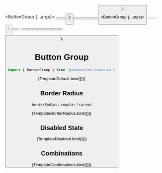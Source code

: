 
<Meta title="Layout/Button Group" component={ButtonGroup} />

  <ButtonGroup {...args}>
    <Button text="Left" btnType="basic" />
    <Button text="Center" btnType="basic" />
    <Button text="Right" btnType="basic" />
  </ButtonGroup>
);

  <div>
    <div style={{ display: "flex", gap: "16px", marginBottom: "16px" }}>
      <ButtonGroup {...args}>
        <Button text="Left" btnType="basic" />
        <Button text="Center" btnType="basic" />
        <Button text="Right" btnType="basic" />
      </ButtonGroup>
    </div>
    <div style={{ display: "flex", gap: "16px" }}>
      <ButtonGroup {...args} borderRadius="curved">
        <Button text="Left" btnType="basic" />
        <Button text="Center" btnType="basic" />
        <Button text="Right" btnType="basic" />
      </ButtonGroup>
    </div>
  </div>
);

  <ButtonGroup {...args}>
    <Button disabled={true} text="Left" btnType="basic" />
    <Button disabled={true} text="Center" btnType="basic" />
    <Button disabled={true} text="Right" btnType="basic" />
  </ButtonGroup>
);

  <div>
    <div style={{ display: "flex", gap: "16px", marginBottom: "16px" }}>
      <ButtonGroup {...args}>
        <Button text="Save" leadingIcon="save" btnType="tinted" />
        <Button text="or" type="basic" disabled />
        <Button
          text="Discard"
          leadingIcon="times"
          btnType="tinted"
          color="danger"
        />
      </ButtonGroup>
    </div>
    <div style={{ display: "flex", gap: "16px", marginBottom: "16px" }}>
      <ButtonGroup {...args} borderRadius="curved">
        <IconButton icon="align-left" btnType="basic" />
        <IconButton icon="align-center" btnType="tinted" color="secondary" />
        <IconButton icon="align-right" btnType="basic" />
      </ButtonGroup>
    </div>
    <div style={{ display: "flex", gap: "16px", marginBottom: "16px" }}>
      <ButtonGroup>
        <IconButton
          disabled={true}
          btnType="basic"
          icon="angle-double-left"
          color="neutral"
        />
        <IconButton
          disabled={true}
          btnType="basic"
          icon="angle-left"
          color="neutral"
        />
        <Button btnType="tinted" text="1" color="primary" />
        <Button btnType="basic" text="2" color="neutral" />
        <Button btnType="basic" text="3" color="neutral" />
        <IconButton btnType="basic" icon="angle-right" color="neutral" />
        <IconButton btnType="basic" icon="angle-double-right" color="neutral" />
      </ButtonGroup>
    </div>
    <div style={{ display: "flex", gap: "16px", marginBottom: "16px" }}>
      <ButtonGroup {...args}>
        <Button
          text="Apply"
          leadingIcon="check-circle"
          btnType="tinted"
          color="secondary"
        />
        <Button
          text="Cancel"
          leadingIcon="times"
          btnType="basic"
          color="neutral"
        />
      </ButtonGroup>
    </div>
    <div style={{ display: "flex", gap: "16px" }}>
      <ButtonGroup {...args} borderRadius="curved">
        <Button text="Year" btnType="filled" color="primary" />
        <Button text="Month" btnType="tinted" color="primary" />
        <Button text="Day" btnType="basic" color="primary" />
      </ButtonGroup>
    </div>
  </div>
);

# Button Group

```jsx
import { ButtonGroup } from "@lanaco/lnc-react-ui";
```

<Canvas>
  <Story name="Default">{TemplateDefault.bind({})}</Story>
</Canvas>

<ArgsTable story="Default" />

## Border Radius

`borderRadius:` `regular` / `curved`

<Canvas>
  <Story name="Border Radius">{TemplateBorderRadius.bind({})}</Story>
</Canvas>

## Disabled State

<Canvas>
  <Story name="Disabled State">{TemplateDisabled.bind({})}</Story>
</Canvas>

## Combinations

<Canvas>
  <Story name="Combinations">{TemplateCombinations.bind({})}</Story>
</Canvas>
